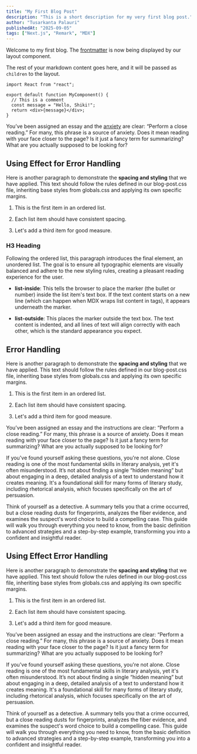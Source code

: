 ```yaml
---
title: "My First Blog Post"
description: "This is a short description for my very first blog post."
author: "Tusarkanta Palauri"
publishedAt: "2025-09-05"
tags: ["Next.js", "Remark", "MDX"]
---
```



Welcome to my first blog. The [frontmatter](/about) is now being displayed by our layout component.

The rest of your markdown content goes here, and it will be passed as `children` to the layout.

```tsx title="app/components/my-component.tsx" showLineNumbers {4}
import React from "react";

export default function MyComponent() {
  // This is a comment
  const message = "Hello, Shiki!";
  return <div>{message}</div>;
}
```

You’ve been assigned an essay and the [anxiety](https://google.com) are clear: “Perform a close reading.” For many, this phrase is a source of anxiety. Does it mean reading with your face closer to the page? Is it just a fancy term for summarizing? What are you actually supposed to be looking for?

<BlogImage
  src="/images/blog/airpods.jpeg"
  alt="A pair of Apple AirPods Pro on a clean background"
  width={300}
  height={50}
  caption="The latest Apple AirPods Pro with the new charging case."
/>

## Using Effect for Error Handling

Here is another paragraph to demonstrate the **spacing and styling** that we have applied. This text should follow the rules defined in our blog-post.css file, inheriting base styles from globals.css and applying its own specific margins.

1. This is the first item in an ordered list.

2. Each list item should have consistent spacing.

3. Let's add a third item for good measure.

### H3 Heading

Following the ordered list, this paragraph introduces the final element, an unordered list. The goal is to ensure all typographic elements are visually balanced and adhere to the new styling rules, creating a pleasant reading experience for the user.

- **list-inside**: This tells the browser to place the marker (the bullet or number) inside the list item's text box. If the text content starts on a new line (which can happen when MDX wraps list content in tags), it appears underneath the marker.

- **list-outside**: This places the marker outside the text box. The text content is indented, and all lines of text will align correctly with each other, which is the standard appearance you expect.

## Error Handling

Here is another paragraph to demonstrate the **spacing and styling** that we have applied. This text should follow the rules defined in our blog-post.css file, inheriting base styles from globals.css and applying its own specific margins.

1. This is the first item in an ordered list.

2. Each list item should have consistent spacing.

3. Let's add a third item for good measure.

You’ve been assigned an essay and the instructions are clear: “Perform a close reading.” For many, this phrase is a source of anxiety. Does it mean reading with your face closer to the page? Is it just a fancy term for summarizing? What are you actually supposed to be looking for?

If you've found yourself asking these questions, you're not alone. Close reading is one of the most fundamental skills in literary analysis, yet it's often misunderstood. It’s not about finding a single “hidden meaning” but about engaging in a deep, detailed analysis of a text to understand how it creates meaning. It's a foundational skill for many forms of literary study, including rhetorical analysis, which focuses specifically on the art of persuasion.

Think of yourself as a detective. A summary tells you that a crime occurred, but a close reading dusts for fingerprints, analyzes the fiber evidence, and examines the suspect's word choice to build a compelling case. This guide will walk you through everything you need to know, from the basic definition to advanced strategies and a step-by-step example, transforming you into a confident and insightful reader.

## Using Effect Error Handling

Here is another paragraph to demonstrate the **spacing and styling** that we have applied. This text should follow the rules defined in our blog-post.css file, inheriting base styles from globals.css and applying its own specific margins.

1. This is the first item in an ordered list.

2. Each list item should have consistent spacing.

3. Let's add a third item for good measure.

You’ve been assigned an essay and the instructions are clear: “Perform a close reading.” For many, this phrase is a source of anxiety. Does it mean reading with your face closer to the page? Is it just a fancy term for summarizing? What are you actually supposed to be looking for?

If you've found yourself asking these questions, you're not alone. Close reading is one of the most fundamental skills in literary analysis, yet it's often misunderstood. It’s not about finding a single “hidden meaning” but about engaging in a deep, detailed analysis of a text to understand how it creates meaning. It's a foundational skill for many forms of literary study, including rhetorical analysis, which focuses specifically on the art of persuasion.

Think of yourself as a detective. A summary tells you that a crime occurred, but a close reading dusts for fingerprints, analyzes the fiber evidence, and examines the suspect's word choice to build a compelling case. This guide will walk you through everything you need to know, from the basic definition to advanced strategies and a step-by-step example, transforming you into a confident and insightful reader.
